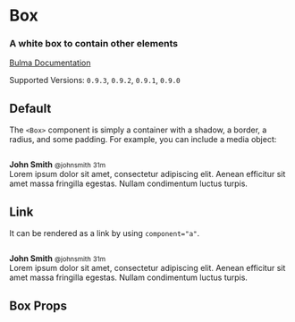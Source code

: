 


<Meta title="Elements/Box" component={Box} />

# Box

### A white **box** to contain other elements

[Bulma Documentation](https://bulma.io/documentation/elements/box/)

Supported Versions: `0.9.3`, `0.9.2`, `0.9.1`, `0.9.0`

## Default

The `<Box>` component is simply a container with a shadow, a border, a radius, and some padding.
For example, you can include a media object:

<Canvas>
  <Story name="Default">
    <Box>
      <Media>
        <Media.Left>
          <Image size="64x64">
            <Image.Content src="https://bulma.io/images/placeholders/128x128.png" />
          </Image>
        </Media.Left>
        <Media.Content>
          <Content>
            <p>
              <strong>John Smith</strong> <small>@johnsmith</small> <small>31m</small>
              <br />
              Lorem ipsum dolor sit amet, consectetur adipiscing elit. Aenean efficitur sit amet massa fringilla egestas. Nullam condimentum luctus turpis.
            </p>
          </Content>
          <Level mobile>
            <Level.Left>
              <Level.Item component="a">
                <Icon size="small">
                  <FontAwesomeIcon icon={faReply} />
                </Icon>
              </Level.Item>
              <Level.Item component="a">
                <Icon size="small">
                  <FontAwesomeIcon icon={faRetweet} />
                </Icon>
              </Level.Item>
              <Level.Item component="a">
                <Icon size="small">
                  <FontAwesomeIcon icon={faHeart} />
                </Icon>
              </Level.Item>
            </Level.Left>
          </Level>
        </Media.Content>
      </Media>
    </Box>
  </Story>
</Canvas>

## Link

It can be rendered as a link by using `component="a"`.

<Canvas>
  <Story name="Link">
    <Box component="a">
      <Media>
        <Media.Left>
          <Image size="64x64">
            <Image.Content src="https://bulma.io/images/placeholders/128x128.png" />
          </Image>
        </Media.Left>
        <Media.Content>
          <Content>
            <p>
            <strong>John Smith</strong> <small>@johnsmith</small> <small>31m</small>
            <br />
            Lorem ipsum dolor sit amet, consectetur adipiscing elit. Aenean efficitur sit amet massa fringilla egestas. Nullam condimentum luctus turpis.
            </p>
          </Content>
        </Media.Content>
      </Media>
    </Box>
  </Story>
</Canvas>

## Box Props

<ArgsTable of={Box} />
